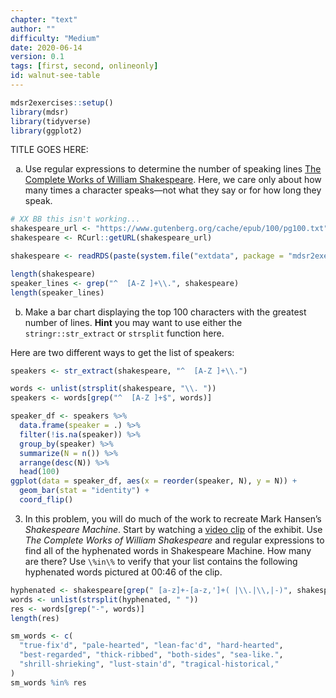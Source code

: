 ```yaml
---
chapter: "text"
author: ""
difficulty: "Medium"
date: 2020-06-14 
version: 0.1
tags: [first, second, onlineonly]
id: walnut-see-table
---
```


```r
mdsr2exercises::setup()
library(mdsr)
library(tidyverse)
library(ggplot2)
```

TITLE GOES HERE: 

a. Use regular expressions to determine the number of speaking lines [The Complete Works of William Shakespeare](http://www.gutenberg.org/cache/epub/100/pg100.txt). Here, we care only about how many times a character speaks---not what they say or for how long they speak. 

<!--
% XX BB need to fix this by making the data available.
-->
 
<!--begin-answer-->
```r
# XX BB this isn't working...
shakespeare_url <- "https://www.gutenberg.org/cache/epub/100/pg100.txt"
shakespeare <- RCurl::getURL(shakespeare_url)
```

```r
shakespeare <- readRDS(paste(system.file("extdata", package = "mdsr2exercises"), "/Shakespeare.Rds", sep = ""))
```

```r
length(shakespeare)
speaker_lines <- grep("^  [A-Z ]+\\.", shakespeare)
length(speaker_lines)
```

<!--end-answer-->
  

b. Make a bar chart displaying the top 100 characters with the greatest number of lines. **Hint** you may want to use either the `stringr::str_extract` or `strsplit` function here.
  
<!--begin-answer-->
Here are two different ways to get the list of speakers:
```r
speakers <- str_extract(shakespeare, "^  [A-Z ]+\\.")

words <- unlist(strsplit(shakespeare, "\\. "))
speakers <- words[grep("^  [A-Z ]+$", words)]

speaker_df <- speakers %>%
  data.frame(speaker = .) %>%
  filter(!is.na(speaker)) %>%
  group_by(speaker) %>%
  summarize(N = n()) %>%
  arrange(desc(N)) %>%
  head(100)
ggplot(data = speaker_df, aes(x = reorder(speaker, N), y = N)) +
  geom_bar(stat = "identity") +
  coord_flip()
```

 
 <!--end-answer-->
 
3. In this problem, you will do much of the work to recreate Mark Hansen's *Shakespeare Machine*. Start by watching a [video clip](http://vimeo.com/54858820) of the exhibit. Use *The Complete Works of William Shakespeare* and regular expressions to find all of the hyphenated words in Shakespeare Machine. How many are there? Use `\%in\%` to verify that your list contains the following hyphenated words pictured at 00:46 of the clip.

<!--begin-answer-->
```r
hyphenated <- shakespeare[grep(" [a-z]+-[a-z,']+( |\\.|\\,|-)", shakespeare)]
words <- unlist(strsplit(hyphenated, " "))
res <- words[grep("-", words)]
length(res)

sm_words <- c(
  "true-fix'd", "pale-hearted", "lean-fac'd", "hard-hearted",
  "best-regarded", "thick-ribbed", "both-sides", "sea-like.",
  "shrill-shrieking", "lust-stain'd", "tragical-historical,"
)
sm_words %in% res
```

 <!--end-answer-->


